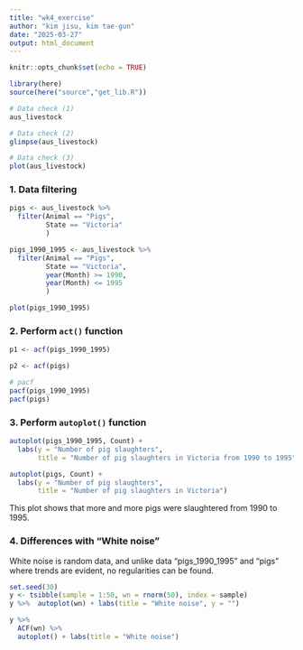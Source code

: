 ---
title: "wk4_exercise"
author: "kim jisu, kim tae-gun"
date: "2025-03-27"
output: html_document
---

```{r setup, include=FALSE}
knitr::opts_chunk$set(echo = TRUE)

library(here)
source(here("source","get_lib.R"))
```

```{r, include=FALSE}
# Data check (1)
aus_livestock
```

```{r, include=FALSE}
# Data check (2)
glimpse(aus_livestock)
```

```{r, include=FALSE}
# Data check (3)
plot(aus_livestock)
```

### 1. Data filtering

```{r}
pigs <- aus_livestock %>% 
  filter(Animal == "Pigs", 
         State == "Victoria"
         )

pigs_1990_1995 <- aus_livestock %>% 
  filter(Animal == "Pigs", 
         State == "Victoria",
         year(Month) >= 1990, 
         year(Month) <= 1995
         )
```

```{r,include=FALSE}
plot(pigs_1990_1995)
```

### 2. Perform `act()` function

```{r}
p1 <- acf(pigs_1990_1995)

p2 <- acf(pigs)
```

```{r}
# pacf
pacf(pigs_1990_1995)
pacf(pigs)
```

### 3. Perform `autoplot()` function

```{r}
autoplot(pigs_1990_1995, Count) +
  labs(y = "Number of pig slaughters",
       title = "Number of pig slaughters in Victoria from 1990 to 1995")

autoplot(pigs, Count) +
  labs(y = "Number of pig slaughters",
       title = "Number of pig slaughters in Victoria")
```

This plot shows that more and more pigs were slaughtered from 1990 to 1995.

### 4. Differences with "White noise"

White noise is random data, and unlike data "pigs_1990_1995" and "pigs" where trends are evident, no regularities can be found.

```{r}
set.seed(30)
y <- tsibble(sample = 1:50, wn = rnorm(50), index = sample)
y %>%  autoplot(wn) + labs(title = "White noise", y = "")

y %>% 
  ACF(wn) %>% 
  autoplot() + labs(title = "White noise")
```
